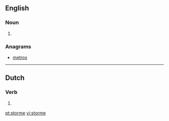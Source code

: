 ==English==

===Noun===
{{en-noun}}

# {{obsolete spelling of|storm}}

===Anagrams===
* [[metros#English|metros]]

----

==Dutch==

===Verb===
{{infl|nl|verb form}}

# {{nl-verb-form|n=sg|t=pres|m=subj|stormen}}

[[pt:storme]]
[[vi:storme]]